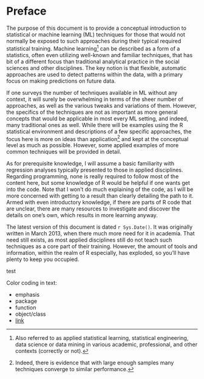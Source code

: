 # Preface

<span class="newthought">The purpose of this document is to provide a conceptual introduction</span> to statistical or machine learning (ML) techniques for those that would not normally be exposed to such approaches during their typical required statistical training.  <span class="emph">Machine learning</span>[^mlothername] can be described as a form of a statistics, often even utilizing well-known and familiar techniques, that has bit of a different focus than traditional analytical practice in the social sciences and other disciplines.  The key notion is that flexible, automatic approaches are used to detect patterns within the data, with a primary focus on making predictions on future data.

If one surveys the number of techniques available in ML without any context, it will surely be overwhelming in terms of the sheer number of approaches, as well as the various tweaks and variations of them.  However, the specifics of the techniques are not as important as more general concepts that would be applicable in most every ML setting, and indeed, many traditional ones as well.  While there will be examples using the R statistical environment and descriptions of a few specific approaches, the focus here is more on ideas than application[^moredata] and kept at the conceptual level as much as possible.  However, some applied examples of more common techniques will be provided in detail.

As for prerequisite knowledge, I will assume a basic familiarity with regression analyses typically presented to those in applied disciplines.  Regarding programming, none is really required to follow most of the content here, but some knowledge of R would be helpful if one wants get into the code.  Note that I won't do much explaining of the code, as I will be more concerned with getting to a result than clearly detailing the path to it.  Armed with even introductory knowledge, if there are parts of R code that are unclear, there are many resources to investigate and discover the details on one's own, which results in more learning anyway.

The latest version of this document is dated `r Sys.Date()`.  It was originally written in March 2013, when there much more need for it in academia.  That need still exists, as most applied disciplines still do not teach such techniques as a core part of their training.  However, the amount of tools and information, within the realm of R especially, has exploded, so you'll have plenty to keep you occupied.

<span class="marginnote">test</span>

Color coding in text:

- <span class="emph">emphasis</span>
- <span class="pack">package</span>
- <span class="func">function</span>
- <span class="objclass">object/class</span>
- [link]()


[^mlothername]: Also referred to as applied statistical learning, statistical engineering, data science or data mining in various academic, professional, and other contexts (correctly or not).

[^moredata]: Indeed, there is evidence that with large enough samples many techniques converge to similar performance.